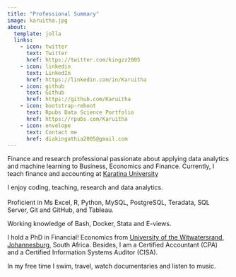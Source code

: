```yaml
---
title: "Professional Summary"
image: karuitha.jpg
about:
  template: jolla
  links:
    - icon: twitter
      text: Twitter
      href: https://twitter.com/kingzz2005
    - icon: linkedin
      text: LinkedIn
      href: https://linkedin.com/in/Karuitha
    - icon: github
      text: Github
      href: https://github.com/Karuitha
    - icon: bootstrap-reboot
      text: Rpubs Data Science Portfolio
      href: https://rpubs.com/Karuitha
    - icon: envelope
      text: Contact me
      href: diakingathia2005@gmail.com
---
```


Finance and research professional passionate about applying data analytics and machine learning to Business, Economics and Finance. Currently, I teach finance and accounting at [Karatina University](https://karu.ac.ke/)\

I enjoy coding, teaching, research and data analytics.\
\
Proficient in Ms Excel, R, Python, MySQL, PostgreSQL, Teradata, SQL Server, Git and GitHub, and Tableau.

Working knowledge of Bash, Docker, Stata and E-views.

I hold a PhD in Financial! Economics from [University of the Witwatersrand, Johannesburg](https://www.wits.ac.za/), South Africa. Besides, I am a Certified Accountant (CPA) and a Certified Information Systems Auditor (CISA).

In my free time I swim, travel, watch documentaries and listen to music.
